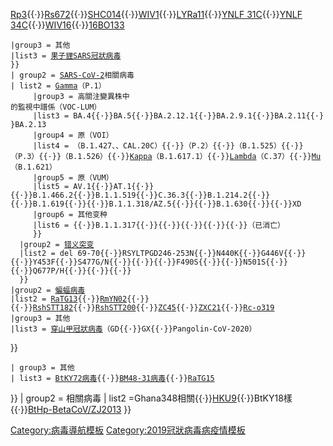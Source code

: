 <noinclude>
{{noteTA
|G1=ME
|1=zh-cn:阿尔法; zh-hk:Alpha; zh-tw: Alpha; zh-sg: Alpha;
|2=zh-cn:贝塔; zh-hk: Beta; zh-tw:Beta; zh-sg:Beta;
|3=zh-cn:伽马; zh-hk:Gamma; zh-tw:Gamma; zh-sg:Gamma;
|4=zh-cn:德尔塔; zh-hk:Delta; zh-tw:Delta; zh-sg:Delta;
|5=zh-cn:埃塔; zh-hk:Eta; zh-tw:Eta; zh-sg:Eta;
|6=zh-cn:约塔; zh-hk:Iota; zh-tw:Iota; zh-sg:Iota;
|7=zh-cn:卡帕; zh-hk:Kappa; zh-tw:Kappa; zh-sg:Kappa;
|8=zh-cn:拉姆达; zh-hk:Lambda; zh-tw:Lambda; zh-sg:Lambda;
|9=zh-cn:西塔; zh-hk:Theta; zh-tw:Theta; zh-sg:Theta;
|10=zh-cn:泽塔; zh-hk:Zeta; zh-tw:Zeta; zh-sg:Zeta;
|11=zh-cn:艾普西隆; zh-hk:Epsilon; zh-tw:Epsilon; zh-sg:Epsilon;
|12=zh-cn:缪; zh-hk:Mu; zh-tw:Mu; zh-sg:Mu;
|13=zh-cn:奥密克戎; zh-hk:Omicron; zh-tw:Omicron; zh-sg:Omicron;
|14=zh-cn:严重急性呼吸道综合征; zh-hk:嚴重急性呼吸系統綜合症; zh-tw:嚴重急性呼吸道症候群;
|15=zh-cn:综合征; zh-hk:綜合症; zh-tw:症候群;
|16=zh-cn:德尔塔克戎; zh-hk:Deltacron; zh-tw:Deltacron; zh-sg:Deltacron;
}}
</noinclude>{{Navbox
 | name = SARSr-CoV
 | title = [[嚴重急性呼吸系統綜合症相關冠狀病毒]] SARSr-CoV（''Sarbevirus''）
 | state = {{{state|<noinclude>uncollapsed</noinclude>}}}
 | image = [[File:SARS virion.gif|120px]]
 | bodyclass = hlist
 | above =
* [[正單鏈RNA病毒|正义单链RNA病毒]]
* [[網巢病毒目]]
* [[冠状病毒科]]
* [[乙型冠狀病毒屬]]
| group1 = SARSr-CoV
| list1 = {{Navbox|child
 | group1 = [[严重急性呼吸道综合征冠状病毒|SARS-CoV]]相關病毒
 | list1 = {{Navbox|child
 |group1 = 人類病毒
 |list1 = [[严重急性呼吸道综合征冠状病毒|SARS-CoV]]
 |group2 = [[蝙蝠携带的病毒|蝙蝠病毒]]
 |list2 = [[蝙蝠冠狀病毒HKU3|HKU3]]{{·}}[[Rm1病毒|Rm1]]{{·}}[[Rf1病毒|Rf1]]{{·}}[[Rp3病毒|Rp3]]{{·}}[[Rs672病毒|Rs672]]{{·}}[[SHC014病毒|SHC014]]{{·}}[[WIV1病毒|WIV1]]{{·}}[[LYRa11病毒|LYRa11]]{{·}}[[YNLF 31C病毒與YNLF 34C病毒|YNLF 31C]]{{·}}[[YNLF 31C病毒與YNLF 34C病毒|YNLF 34C]]{{·}}[[WIV16病毒|WIV16]]{{·}}[[16BO133病毒|16BO133]]
 |group3 = 其他
 |list3 = [[果子貍SARS冠狀病毒]]
 }}
 | group2 = [[严重急性呼吸综合征冠状病毒2|SARS-CoV-2]]相關病毒
 | list2 = {{Navbox|child
 |group1 = 人類病毒
 |list1 = [[严重急性呼吸综合征冠状病毒2|SARS-CoV-2]]
   {{Navbox|child
   |group1 = [[嚴重急性呼吸道症候群冠狀病毒2型變異株|變異株]]
   |list1 = {{Navbox|child
      |group1 = {{link-en|高關注變異株|Variant of concern}}（VOC）
      |list1 = [[嚴重急性呼吸道症候群冠狀病毒2型Delta變異株|Delta]]（B.1.617.2）{{·}}[[嚴重急性呼吸道症候群冠狀病毒2型Omicron變異株|Omicron]]（B.1.1.529、BA.1、BA.1.1、BA.2）
      |group2 = 原高關注變異株
      |list2 = [[嚴重急性呼吸道症候群冠狀病毒2型Alpha變異株|Alpha]]（B.1.1.7）{{link-no|带E484K的B.1.1.7谱系|Lineage B.1.1.7 with E484K|（带E484K版本）}}{{·}}[[嚴重急性呼吸道症候群冠狀病毒2型Beta變異株|Beta]]（B.1.351）{{·}}[[嚴重急性呼吸道症候群冠狀病毒2型Gamma變異株|Gamma]]（P.1）
      |group3 = 高關注變異株中<br>的監視中譜係（VOC-LUM）
      |list3 = BA.4{{·}}BA.5{{·}}BA.2.12.1{{·}}BA.2.9.1{{·}}BA.2.11{{·}}BA.2.13
      |group4 = 原{{link-ar|需留意變異株|متحور مثير للاهتمام}}（VOI）
      |list4 = {{le|嚴重急性呼吸道症候群冠狀病毒2型Epsilon變異株|SARS-CoV-2 Epsilon variant|Epsilon}}（B.1.427、{{link-no|B.1.429谱系|Lineage B.1.429|B.1.429}}、CAL.20C）{{·}}{{le|嚴重急性呼吸道症候群冠狀病毒2型Zeta變異株|SARS-CoV-2 Zeta variant|Zeta}}（P.2）{{·}}{{le|嚴重急性呼吸道症候群冠狀病毒2型Eta變異株|SARS-CoV-2 Eta variant|Eta}}（B.1.525）{{·}}{{le|嚴重急性呼吸道症候群冠狀病毒2型Theta變異株|SARS-CoV-2 Theta variant|Theta}}（P.3）{{·}}{{link-en|嚴重急性呼吸道症候群冠狀病毒2型Iota變異株|SARS-CoV-2 Iota variant|Iota}}（B.1.526）{{·}}[[嚴重急性呼吸道症候群冠狀病毒2型變異株B.1.617譜系|Kappa]]（B.1.617.1）{{·}}[[嚴重急性呼吸道症候群冠狀病毒2型Lambda變異株|Lambda]]（C.37）{{·}}[[嚴重急性呼吸道症候群冠狀病毒2型Mu變異株|Mu]]（B.1.621）
      |group5 = 原{{link-ar|監視中變異株|متحور قيد المراقبة}}（VUM）
      |list5 = AV.1{{·}}AT.1{{·}}{{link-es|嚴重急性呼吸道症候群冠狀病毒2型變異株R.1譜系|Variante R.1 del SARS-CoV-2|R.1}}{{·}}B.1.466.2{{·}}B.1.1.519{{·}}C.36.3{{·}}B.1.214.2{{·}}{{link-es|嚴重急性呼吸道症候群冠狀病毒2型變異株B.1.1.523譜系|B.1.1.523|B.1.1.523}}{{·}}B.1.619{{·}}{{link-no|嚴重急性呼吸道症候群冠狀病毒2型變異株B.1.620谱系|Lineage B.1.620|B.1.620}}{{·}}B.1.1.318/AZ.5{{·}}{{link-tl|嚴重急性呼吸道症候群冠狀病毒2型變異株C.1.2譜系|SARS-CoV-2 Lineage C.1.2|C.1.2}}{{·}}B.1.630{{·}}{{link-es|嚴重急性呼吸道症候群冠狀病毒2型變異株B.1.640譜系|B.1.X / B.1.640|B.1.640}}{{·}}XD
      |group6 = 其他变种
      |list6 = {{link-no|嚴重急性呼吸道症候群冠狀病毒2型變異株B.1.1.207譜系|Lineage B.1.1.207|B.1.1.207}}{{·}}B.1.1.317{{·}}{{link-no|嚴重急性呼吸道症候群冠狀病毒2型變異株B.1.616譜系|Den bretonske koronavarianten|B.1.616}}{{·}}{{link-no|嚴重急性呼吸道症候群冠狀病毒2型變異株B.1.618譜系|Lineage B.1.618|B.1.618}}{{·}}{{link-de|嚴重急性呼吸道症候群冠狀病毒2型變異株B.1.640.2譜系|B.1.640.2|B.1.640.2}}{{·}}{{link-no|Deltacron|«Deltacron»}}{{·}}{{le|Cluster 5}}（已消亡）
      }}
   |group2 = [[错义突变]]
   |list2 = del 69-70{{·}}RSYLTPGD246-253N{{·}}N440K{{·}}G446V{{·}}{{link-no|L452R变异|Mutasjon L452R|L452R}}{{·}}Y453F{{·}}S477G/N{{·}}{{link-no|E484Q变异|Mutasjon E484Q|E484Q}}{{·}}{{link-no|E484K变异|Mutasjon E484K|E484K}}{{·}}F490S{{·}}{{link-no|N501Y变异|Mutasjon N501Y|N501Y}}{{·}}N501S{{·}}{{link-no|D614G变异|Mutasjon D614G|D614G}}{{·}}Q677P/H{{·}}{{link-no|P681H变异|Mutasjon P681H|P681H}}{{·}}{{link-no|P681R变异|Mutasjon P681R|P681R}}{{·}}{{link-no|A701B变异和A701V变异|Mutasjon A701B og mutasjon A701V|A701V}}
   }}
 |group2 = [[蝙蝠携带的病毒|蝙蝠病毒]]
 |list2 = [[RaTG13病毒|RaTG13]]{{·}}[[RmYN02病毒|RmYN02]]{{·}}{{le|RacCS203病毒|RacCS203|RacCS203}}{{·}}[[RshSTT182病毒與RshSTT200病毒|RshSTT182]]{{·}}[[RshSTT182病毒與RshSTT200病毒|RshSTT200]]{{·}}[[ZC45病毒與ZXC21病毒|ZC45]]{{·}}[[ZC45病毒與ZXC21病毒|ZXC21]]{{·}}[[Rc-o319病毒|Rc-o319]]
 |group3 = 其他
 |list3 = [[穿山甲冠狀病毒]]（GD{{·}}GX{{·}}Pangolin-CoV-2020）
}}
 | group3 = 其他
 | list3 = [[BtKY72病毒]]{{·}}[[BM48-31病毒]]{{·}}[[RaTG15病毒|RaTG15]]
}}
| group2 = 相關病毒
| list2 =Ghana348相關{{·}}[[果蝠冠状病毒HKU9|HKU9]]{{·}}BtKY18樣{{·}}[[普氏蹄蝠冠状病毒Zhejiang2013|BtHp-BetaCoV/ZJ2013]]
}}
<noinclude>
[[Category:冠狀病毒科| ]]
[[Category:SARS冠状病毒2型| ]]
[[Category:病毒導航模板]]
[[Category:2019冠狀病毒病疫情模板]]</noinclude>